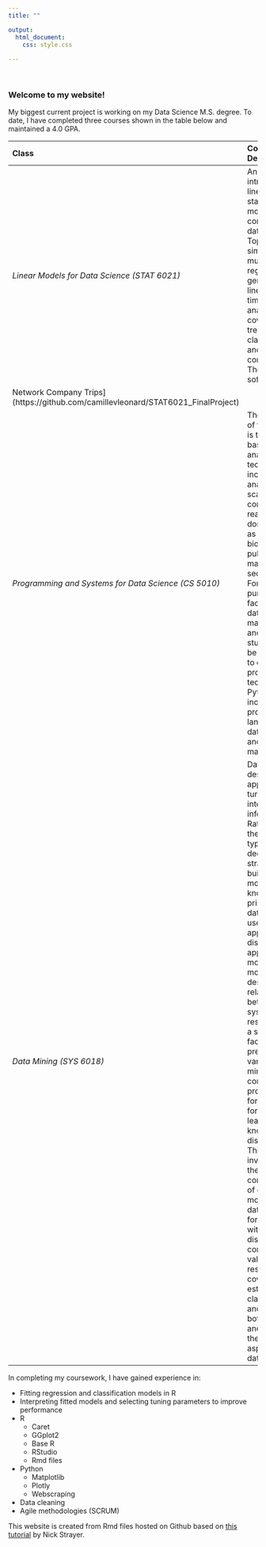 ```yaml
--- 
title: ""

output:
  html_document:
    css: style.css
   
---
```


$~$

### Welcome to my website!  


My biggest current project is working on my Data Science M.S. degree. To date, I have completed three courses shown in the table below and maintained a 4.0 GPA. 

|Class      | Course Description |  Final Project  | 
|:----------|:----------------------------------| :--------:|
|*Linear Models for Data Science (STAT 6021)* | An introduction to linear statistical models in the context of data science. Topics include simple and multiple linear regression, generalized linear models, time series, analysis of covariance, tree-based classification, and principal components. The primary software is R. | [Tip Analysis of Chicago Transportation
Network Company Trips](https://github.com/camillevleonard/STAT6021_FinalProject) |
|*Programming and Systems for Data Science (CS 5010)* | The objective of this course is to introduce basic data analysis techniques including data analysis at scale, in the context of real-world domains such as bioinformatics, public health, marketing, security, etc. For the purpose of facilitating data manipulation and analysis, students will be introduced to essential programming techniques in Python, an increasingly prominent language for data science and “big data” manipulation. | [Drug Awareness Response Tool (DART)](https://github.com/camillevleonard/CS5010_FinalProject) |
|*Data Mining (SYS 6018)*| Data mining describes approaches to turning data into information. Rather than the more typical deductive strategy of building models using known principles, data mining uses inductive approaches to discover the appropriate models. These models describe a relationship between a system’s response and a set of factors or predictor variables. Data mining in this context provides a formal basis for machine learning and knowledge discovery. This course investigates the construction of empirical models from data mining for systems with both discrete and continuous valued responses. It covers both estimation and classification, and explores both practical and theoretical aspects of data mining. | [Disaster Response](https://camillevleonard.github.io/project.html) | 

In completing my coursework, I have gained experience in:

* Fitting regression and classification models in R
* Interpreting fitted models and selecting tuning parameters to improve performance
* R 
    * Caret 
    * GGplot2
    * Base R
    * RStudio
    * Rmd files 
* Python 
    * Matplotlib
    * Plotly
    * Webscraping
* Data cleaning
* Agile methodologies (SCRUM)

This website is created from Rmd files hosted on Github based on [this tutorial](http://nickstrayer.me/RMarkdown_Sites_tutorial/) by Nick Strayer. 
